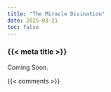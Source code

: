 ```yaml
---
title: "The Miracle Divination"
date: 2025-03-21
toc: false
---
```


### {{< meta title >}}

Coming Soon.



{{< comments >}}